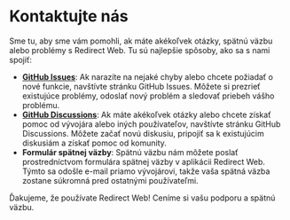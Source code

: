# Kontaktujte nás

Sme tu, aby sme vám pomohli, ak máte akékoľvek otázky, spätnú väzbu alebo problémy s Redirect Web. Tu sú najlepšie spôsoby, ako sa s nami spojiť:

- **[GitHub Issues](https://github.com/mshibanami/RedirectWeb/issues)**: Ak narazíte na nejaké chyby alebo chcete požiadať o nové funkcie, navštívte stránku GitHub Issues. Môžete si prezrieť existujúce problémy, odoslať nový problém a sledovať priebeh vášho problému.
- **[GitHub Discussions](https://github.com/mshibanami/RedirectWeb/discussions)**: Ak máte akékoľvek otázky alebo chcete získať pomoc od vývojára alebo iných používateľov, navštívte stránku GitHub Discussions. Môžete začať novú diskusiu, pripojiť sa k existujúcim diskusiám a získať pomoc od komunity.
- **Formulár spätnej väzby**: Spätnú väzbu nám môžete poslať prostredníctvom formulára spätnej väzby v aplikácii Redirect Web. Týmto sa odošle e-mail priamo vývojárovi, takže vaša spätná väzba zostane súkromná pred ostatnými používateľmi.

Ďakujeme, že používate Redirect Web! Ceníme si vašu podporu a spätnú väzbu.
